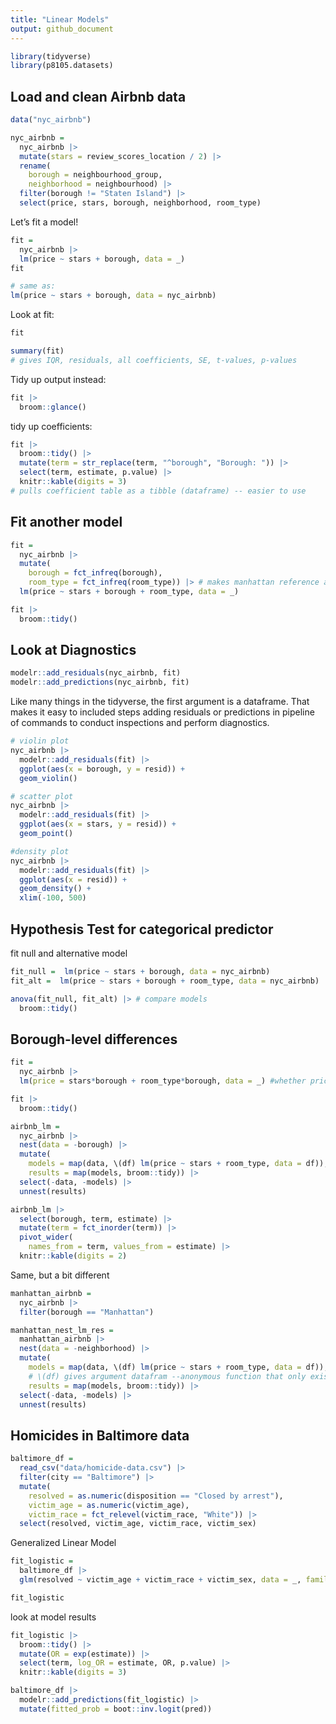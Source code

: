 ```yaml
---
title: "Linear Models"
output: github_document
---
```

```r
library(tidyverse)
library(p8105.datasets)
```

## Load and clean Airbnb data
```r
data("nyc_airbnb")

nyc_airbnb = 
  nyc_airbnb |> 
  mutate(stars = review_scores_location / 2) |> 
  rename(
    borough = neighbourhood_group,
    neighborhood = neighbourhood) |> 
  filter(borough != "Staten Island") |> 
  select(price, stars, borough, neighborhood, room_type)


```


Let's fit a model!
```r
fit = 
  nyc_airbnb |>
  lm(price ~ stars + borough, data = _)
fit

# same as:
lm(price ~ stars + borough, data = nyc_airbnb)
```

Look at fit:
```r
fit

summary(fit) 
# gives IQR, residuals, all coefficients, SE, t-values, p-values

```

Tidy up output instead:
```r
fit |> 
  broom::glance()
```

tidy up coefficients:
```r
fit |> 
  broom::tidy() |> 
  mutate(term = str_replace(term, "^borough", "Borough: ")) |> 
  select(term, estimate, p.value) |> 
  knitr::kable(digits = 3)
# pulls coefficient table as a tibble (dataframe) -- easier to use
```


## Fit another model
```r
fit = 
  nyc_airbnb |>
  mutate(
    borough = fct_infreq(borough),
    room_type = fct_infreq(room_type)) |> # makes manhattan reference and apt ref
  lm(price ~ stars + borough + room_type, data = _)

fit |> 
  broom::tidy()
```



## Look at Diagnostics
```r
modelr::add_residuals(nyc_airbnb, fit)
modelr::add_predictions(nyc_airbnb, fit)
```


Like many things in the tidyverse, the first argument is a dataframe. That makes it easy to included steps adding residuals or predictions in pipeline of commands to conduct inspections and perform diagnostics.

```r
# violin plot
nyc_airbnb |> 
  modelr::add_residuals(fit) |> 
  ggplot(aes(x = borough, y = resid)) + 
  geom_violin()

# scatter plot
nyc_airbnb |> 
  modelr::add_residuals(fit) |> 
  ggplot(aes(x = stars, y = resid)) + 
  geom_point()

#density plot
nyc_airbnb |> 
  modelr::add_residuals(fit) |> 
  ggplot(aes(x = resid)) + 
  geom_density() + 
  xlim(-100, 500)
```


## Hypothesis Test for categorical predictor
fit null and alternative model
```r
fit_null =  lm(price ~ stars + borough, data = nyc_airbnb)
fit_alt =  lm(price ~ stars + borough + room_type, data = nyc_airbnb)

anova(fit_null, fit_alt) |> # compare models
  broom::tidy()
```


## Borough-level differences
```r
fit = 
  nyc_airbnb |> 
  lm(price = stars*borough + room_type*borough, data = _) #whether price depends on stars & look at interactions

fit |> 
  broom::tidy()
```


```r
airbnb_lm =
  nyc_airbnb |> 
  nest(data = -borough) |> 
  mutate(
    models = map(data, \(df) lm(price ~ stars + room_type, data = df)),
    results = map(models, broom::tidy)) |> 
  select(-data, -models) |> 
  unnest(results)

airbnb_lm |> 
  select(borough, term, estimate) |> 
  mutate(term = fct_inorder(term)) |> 
  pivot_wider(
    names_from = term, values_from = estimate) |> 
  knitr::kable(digits = 2)
```


Same, but a bit different
```r
manhattan_airbnb =
  nyc_airbnb |> 
  filter(borough == "Manhattan")

manhattan_nest_lm_res =
  manhattan_airbnb |> 
  nest(data = -neighborhood) |> 
  mutate(
    models = map(data, \(df) lm(price ~ stars + room_type, data = df)), 
    # \(df) gives argument datafram --anonymous function that only exists in this line of code and not in the environment
    results = map(models, broom::tidy)) |> 
  select(-data, -models) |> 
  unnest(results)
```


## Homicides in Baltimore data
```r
baltimore_df = 
  read_csv("data/homicide-data.csv") |> 
  filter(city == "Baltimore") |> 
  mutate(
    resolved = as.numeric(disposition == "Closed by arrest"),
    victim_age = as.numeric(victim_age),
    victim_race = fct_relevel(victim_race, "White")) |> 
  select(resolved, victim_age, victim_race, victim_sex)
```

Generalized Linear Model
```r
fit_logistic = 
  baltimore_df |> 
  glm(resolved ~ victim_age + victim_race + victim_sex, data = _, family = binomial()) # binomial dist.

fit_logistic
```

look at model results
```r
fit_logistic |> 
  broom::tidy() |> 
  mutate(OR = exp(estimate)) |>
  select(term, log_OR = estimate, OR, p.value) |> 
  knitr::kable(digits = 3)
```


```r
baltimore_df |> 
  modelr::add_predictions(fit_logistic) |> 
  mutate(fitted_prob = boot::inv.logit(pred))
```

